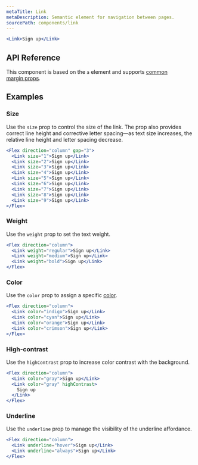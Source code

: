 ```yaml
---
metaTitle: Link
metaDescription: Semantic element for navigation between pages.
sourcePath: components/link
---
```


```jsx live=true
<Link>Sign up</Link>
```

## API Reference

This component is based on the `a` element and supports [common margin props](/themes/docs/theme/layout#margin-props).

<ThemesPropsTable defs="linkPropDefs" />

## Examples

### Size

Use the `size` prop to control the size of the link. The prop also provides correct line height and corrective letter spacing—as text size increases, the relative line height and letter spacing decrease.

```jsx live=true scroll=true
<Flex direction="column" gap="3">
  <Link size="1">Sign up</Link>
  <Link size="2">Sign up</Link>
  <Link size="3">Sign up</Link>
  <Link size="4">Sign up</Link>
  <Link size="5">Sign up</Link>
  <Link size="6">Sign up</Link>
  <Link size="7">Sign up</Link>
  <Link size="8">Sign up</Link>
  <Link size="9">Sign up</Link>
</Flex>
```

### Weight

Use the `weight` prop to set the text weight.

```jsx live="true"
<Flex direction="column">
  <Link weight="regular">Sign up</Link>
  <Link weight="medium">Sign up</Link>
  <Link weight="bold">Sign up</Link>
</Flex>
```

### Color

Use the `color` prop to assign a specific [color](/themes/docs/theme/color).

```jsx live=true scroll=true
<Flex direction="column">
  <Link color="indigo">Sign up</Link>
  <Link color="cyan">Sign up</Link>
  <Link color="orange">Sign up</Link>
  <Link color="crimson">Sign up</Link>
</Flex>
```

### High-contrast

Use the `highContrast` prop to increase color contrast with the background.

```jsx live=true scroll=true
<Flex direction="column">
  <Link color="gray">Sign up</Link>
  <Link color="gray" highContrast>
    Sign up
  </Link>
</Flex>
```

### Underline

Use the `underline` prop to manage the visibility of the underline affordance.

```jsx live="true" scroll=true
<Flex direction="column">
  <Link underline="hover">Sign up</Link>
  <Link underline="always">Sign up</Link>
</Flex>
```
